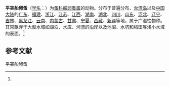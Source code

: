 {{Speciesbox
| name = 平突船卵蚤
| status = 
| status_system = 
| image = 
| genus = Scapholeberis
| species = mucronata
| authority = (Muller, 1785)<ref name='id12323'>{{cite web| url =http://www.bioinfo.cn/db05/BjdwSpecies.php?action=view&id=12323| title =平突船卵蚤| work =《中国动物物种编目数据库》| publisher =中国科学院微生物研究所| author =中国科学院动物研究所| accessdate =2009-04-28| deadurl =yes| archiveurl =https://web.archive.org/web/20131203122335/http://www.bioinfo.cn/db05/BjdwSpecies.php?action=view| archivedate =2013-12-03}}</ref>
}}

'''平突船卵蚤'''（[[学名|学名]]：{{lang|la|''Scapholeberis mucronata''}}）为[[蚤科|蚤科]][[船卵蚤属|船卵蚤属]]的动物。分布于普遍分布、[[台湾岛|台湾岛]]以及[[中国大陆|中国大陆]]的[[广东|广东]]、[[福建|福建]]、[[浙江|浙江]]、[[江苏|江苏]]、[[江西|江西]]、[[湖南|湖南]]、[[湖北|湖北]]、[[四川|四川]]、[[山东|山东]]、[[河北|河北]]、[[辽宁|辽宁]]、[[吉林|吉林]]、[[黑龙江|黑龙江]]、[[云南|云南]]、[[内蒙古|内蒙古]]、[[甘肃|甘肃]]、[[宁夏|宁夏]]、[[西藏|西藏]]、[[新疆|新疆]]等地，属于广温性物种。其常飘浮于大型水域如湖泊、水库、河流的沿岸以及池沼、水坑和稻田等浅小水域的表面。<ref name='id12323'/>

== 参考文献 ==
{{reflist}}

{{Wikispecies|Scapholeberis mucronata}}
{{Taxonbar|from=Q4548808}}

[[Category:船卵蚤属|平突船卵蚤]]


{{节肢动物小作品}}